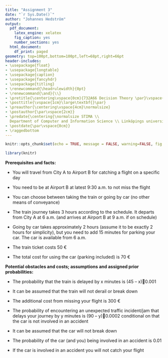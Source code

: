```yaml
---
title: "Assignment 3"
date: "`r Sys.Date()`"
author: "Johannes Hedström"
output:
  pdf_document:
    latex_engine: xelatex
    fig_caption: yes
    number_sections: yes
  html_document:
    df_print: paged
geometry: top=100pt,bottom=100pt,left=68pt,right=66pt
header-includes:
- \usepackage{float}
- \usepackage{longtable}
- \usepackage{caption}
- \usepackage{fancyhdr}
- \usepackage{titling}
- \renewcommand{\headrulewidth}{0pt}
- \renewcommand{\and}{\\}
- \pretitle{\centering\vspace{0cm}{732A66 Decision Theory \par}\vspace{5cm}\Huge\textbf}
- \posttitle{\vspace{1cm}\large\textbf{}\par}
- \preauthor{\centering\vspace{4cm}\normalsize}
- \postauthor{\par\vspace{2cm}}
- \predate{\centering{\normalsize STIMA \\
  Department of Computer and Information Science \\ Linköpings universitet \par}}
- \postdate{\par\vspace{0cm}}
- \raggedbottom
---
```



<!-- page number pos -->
\fancyhf{}
\fancyfoot[C]{\thepage}
\pagestyle{fancy}

<!-- no page nr on first page  -->
\pagenumbering{gobble}

<!-- Anger sidbrytning -->
\clearpage

<!-- new page -->
\clearpage

<!-- starting the count on 1 after the contents -->
\pagenumbering{arabic}
\setcounter{page}{1}

```r
knitr::opts_chunk$set(echo = TRUE, message = FALSE, warning=FALSE, fig.width = 5, fig.height = 3, fig.align = 'center', digits=10)

```

```r
library(knitr)
```



**Prerequisites and facts:**

* You will travel from City A to Airport B for catching a flight on a specific day

* You need to be at Airport B at latest 9:30 a.m. to not miss the flight

* You can choose between taking the train or going by car (no other means of conveyance)

* The train journey takes 3 hours according to the schedule. It departs from City A at 6 a.m. (and arrives at Airport B at 9 a.m. if on schedule)

* Going by car takes approximately 2 hours (assume it to be exactly 2 hours for simplicity), but you need to add 15 minutes for parking your car. The car is available from 6 a.m.

* The train ticket costs 50 €

* The total cost for using the car (parking included) is 70 €

**Potential obstacles and costs; assumptions and assigned prior probabilities:**

* The probability that the train is delayed by x minutes is (45 – x)0.001

* It can be assumed that the train will not derail or break down

* The additional cost from missing your flight is 300 €

* The probability of encountering an unexpected traffic incident/jam that delays your journey by y minutes is (90 – y)0.0002 conditional on that the car is not involved in an accident

* It can be assumed that the car will not break down

* The probability of the car (and you) being involved in an accident is 0.01

* If the car is involved in an accident you will not catch your flight 
















